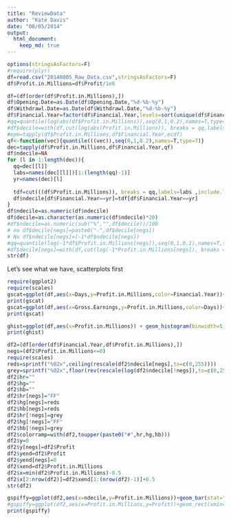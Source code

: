 ```yaml
---
title: "ReviewData"
author: "Kate Davis"
date: "08/05/2014"
output:
  html_document:
    keep_md: true
---
```


```r
options(stringsAsFactors=F)
#require(plyr)
df=read.csv("20140805_Raw_Data.csv",stringsAsFactors=F)
df$Profit.in.Millions=df$Profit/1e6

df=(df[order(df$Profit.in.Millions),])
df$Opening.Date=as.Date(df$Opening.Date,"%d-%b-%y")
df$Withdrawl.Date=as.Date(df$Withdrawl.Date,"%d-%b-%y")
df$Financial.Year=factor(df$Financial.Year,levels=sort(unique(df$Financial.Year)))
#qq=quantile(log(abs(df$Profit.in.Millions)),seq(0,1,0.2),names=T,type=7)
#df$decile=with(df,cut(log(abs(Profit.in.Millions)), breaks = qq,labels=names(qq)[1:(length(qq)-1)] ,include.lowest = T))
#epm=tapply(df$Profit.in.Millions,df$Financial.Year,ecdf)
qf<-function(vec){quantile(((vec)),seq(0,1,0.2),names=T,type=7)}
dec=tapply(df$Profit.in.Millions,df$Financial.Year,qf)
df$ndecile=NA
for (l in 1:length(dec)){
  qq=dec[[l]]
  labs=names(dec[[l]])[1:(length(qq)-1)]
  yr=names(dec)[l]
  
  tdf=cut(((df$Profit.in.Millions)), breaks = qq,labels=labs ,include.lowest = T)
  df$ndecile[df$Financial.Year==yr]=tdf[df$Financial.Year==yr]
}
df$ndecile=as.numeric(df$ndecile)
df$decile=as.character(as.numeric(df$ndecile)*20)
#df$ndecile=as.numeric(sub("%","",df$decile))/100
# no df$decile[negs]=paste0("-",df$decile[negs])
# No df$ndecile[negs]=(-1*df$ndecile[negs])
#qq=quantile(log(-1*df$Profit.in.Millions[negs]),seq(0,1,0.1),names=T,type=7)
#df$decile[negs]=with(df,cut(log(-1*Profit.in.Millions[negs]), breaks = qq,labels=paste0("-",names(qq)[2:11]), include.lowest = T))
str(df)
```

Let's see what we have, scatterplots first

```r
require(ggplot2)
require(scales)
gscat=ggplot(df,aes(x=Days,y=Profit.in.Millions,color=Financial.Year))+geom_point()
print(gscat)
gscat=ggplot(df,aes(x=Gross.Earnings,y=Profit.in.Millions,color=Days))+geom_point()
print(gscat)
```


```r
ghist=ggplot(df,aes(x=Profit.in.Millions)) + geom_histogram(binwidth=5)+facet_grid(Financial.Year~.)
print(ghist)
```

```r
df2=(df[order(df$Financial.Year,df$Profit.in.Millions),])
negs=(df2$Profit.in.Millions<=0)
require(scales)
reds=sprintf("%02x",ceiling(rescale(df2$ndecile[negs],to=c(0,255))))
grey=sprintf("%02x",floor(rev(rescale(log(df2$ndecile[!negs]),to=c(0,255)))))
df2$hr=""
df2$hg=""
df2$hb=""
df2$hr[negs]="FF"
df2$hg[negs]=reds
df2$hb[negs]=reds
df2$hr[!negs]=grey
df2$hg[!negs]="FF"
df2$hb[!negs]=grey
df2$colorramp=with(df2,toupper(paste0("#",hr,hg,hb)))
df2$y=0
df2$y[negs]=df2$Profit
df2$yend=df2$Profit
df2$yend[negs]=0
df2$xend=df2$Profit.in.Millions
df2$x=min(df2$Profit.in.Millions)-0.5
df2$x[2:nrow(df2)]=df2$xend[1:(nrow(df2)-1)]+0.5
str(df2)

gspiffy=ggplot(df2,aes(x=ndecile,y=Profit.in.Millions))+geom_bar(stat="identity")+facet_grid(Financial.Year~.)
#gspiffy=ggplot(df2,aes(x=Profit.in.Millions,y=Profit))+geom_rect(xmin=df2$x,xmax=df2$xend,ymin=df2$y,ymax=df2$yend,fill=df2$colorramp)+facet_grid(Financial.Year~.)
print(gspiffy)
```

